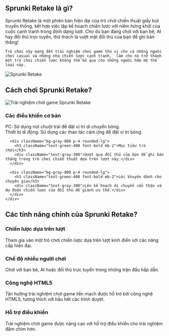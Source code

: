 ## Sprunki Retake là gì?

<div className="flex flex-col md:flex-row items-center gap-8">
  <div className="w-full md:w-1/2 text-xl">
    Sprunki Retake là một phiên bản hiện đại của trò chơi chiến thuật giấy bút truyền thống, kết hợp việc lập kế hoạch chiến lược với niềm hứng khởi của cuộc cạnh tranh trong định dạng lượt. Cho dù bạn đang chơi với bạn bè, AI hay đối thủ trực tuyến, thử thách là vượt mặt đối thủ của bạn để ghi bàn thắng!

    Trò chơi này mang đến trải nghiệm chơi game thú vị cho cả những người chơi casual và những nhà chiến lược cạnh tranh,  làm cho nó trở thành một trò chơi chiến lược không thể bỏ qua cho những người hâm mộ thể loại này.
  </div>
  <div className="w-full md:w-1/2 flex justify-center items-center">
    <img 
      src="https://sprunkiretake.fun/game_screenshot.webp" 
      alt="Sprunki Retake" 
      className="w-4/5 h-auto"
    />
  </div>
</div>

## Cách chơi Sprunki Retake?

<div className="flex flex-col md:flex-row items-center gap-8">
  <div className="w-full md:w-1/2">
    <img 
      src="https://sprunkiretake.fun/game_screenshot.webp" 
      alt="Trải nghiệm chơi game Sprunki Retake" 
      className="w-4/5 h-auto mx-auto"
    />
  </div>
  <div className="w-full md:w-1/2">
    <div className="grid grid-cols-1 gap-4 mt-0">
      <div className="bg-gray-800 p-4 rounded-lg">
        <h3 className="text-green-400 font-bold mb-2">Các điều khiển cơ bản</h3>
        <div className="text-gray-300">
          PC: Sử dụng nút chuột trái để đặt vị trí di chuyển bóng.<br/>
          Thiết bị di động: Sử dụng các thao tác cảm ứng để đặt vị trí bóng.
        </div>
      </div>

      <div className="bg-gray-800 p-4 rounded-lg">
        <h3 className="text-green-400 font-bold mb-2">Mục tiêu trò chơi</h3>
        <div className="text-gray-300">Vượt qua đối thủ của bạn để ghi bàn thắng trong trò chơi chiến thuật dựa trên lượt này.</div>
      </div>

      <div className="bg-gray-800 p-4 rounded-lg">
        <h3 className="text-green-400 font-bold mb-2">Lời khuyên dành cho chuyên gia</h3>
        <div className="text-gray-300">Lên kế hoạch di chuyển cẩn thận và dự đoán chiến lược của đối thủ để giành ưu thế.</div>
      </div>
    </div>
  </div>
</div>

## Các tính năng chính của Sprunki Retake?

<div className="grid grid-cols-1 md:grid-cols-2 gap-4">
  <div className="bg-gray-800 p-4 rounded-lg">
    <h3 className="text-green-400 font-bold mb-2">Chiến lược dựa trên lượt</h3>
    <div className="text-gray-300">Tham gia vào một trò chơi chiến lược dựa trên lượt kinh điển với các nâng cấp hiện đại.</div>
  </div>

  <div className="bg-gray-800 p-4 rounded-lg">
    <h3 className="text-green-400 font-bold mb-2">Chế độ nhiều người chơi</h3>
    <div className="text-gray-300">Chơi với bạn bè, AI hoặc đối thủ trực tuyến trong những trận đấu hấp dẫn.</div>
  </div>

  <div className="bg-gray-800 p-4 rounded-lg">
    <h3 className="text-green-400 font-bold mb-2">Công nghệ HTML5</h3>
    <div className="text-gray-300">Tận hưởng trải nghiệm chơi game liền mạch được hỗ trợ bởi công nghệ HTML5, tương thích với hầu hết các trình duyệt.</div>
  </div>

  <div className="bg-gray-800 p-4 rounded-lg">
    <h3 className="text-green-400 font-bold mb-2">Hỗ trợ điều khiển</h3>
    <div className="text-gray-300">Trải nghiệm chơi game được nâng cao với hỗ trợ điều khiển cho trải nghiệm đắm chìm hơn.</div>
  </div>
</div>
